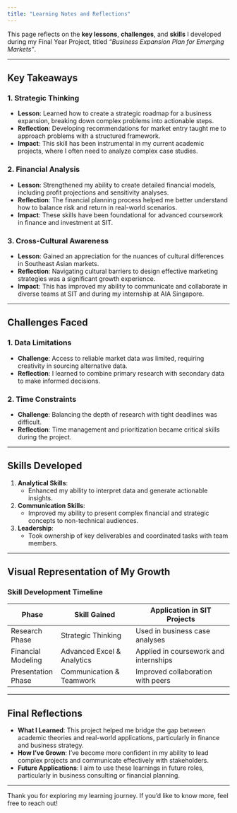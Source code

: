 ```yaml
---
title: "Learning Notes and Reflections"
---
```


This page reflects on the **key lessons**, **challenges**, and **skills** I developed during my Final Year Project, titled *"Business Expansion Plan for Emerging Markets"*.

---

## Key Takeaways

### 1. Strategic Thinking
- **Lesson**: Learned how to create a strategic roadmap for a business expansion, breaking down complex problems into actionable steps.
- **Reflection**: Developing recommendations for market entry taught me to approach problems with a structured framework.
- **Impact**: This skill has been instrumental in my current academic projects, where I often need to analyze complex case studies.

### 2. Financial Analysis
- **Lesson**: Strengthened my ability to create detailed financial models, including profit projections and sensitivity analyses.
- **Reflection**: The financial planning process helped me better understand how to balance risk and return in real-world scenarios.
- **Impact**: These skills have been foundational for advanced coursework in finance and investment at SIT.

### 3. Cross-Cultural Awareness
- **Lesson**: Gained an appreciation for the nuances of cultural differences in Southeast Asian markets.
- **Reflection**: Navigating cultural barriers to design effective marketing strategies was a significant growth experience.
- **Impact**: This has improved my ability to communicate and collaborate in diverse teams at SIT and during my internship at AIA Singapore.

---

## Challenges Faced

### 1. Data Limitations
- **Challenge**: Access to reliable market data was limited, requiring creativity in sourcing alternative data.
- **Reflection**: I learned to combine primary research with secondary data to make informed decisions.

### 2. Time Constraints
- **Challenge**: Balancing the depth of research with tight deadlines was difficult.
- **Reflection**: Time management and prioritization became critical skills during the project.

---

## Skills Developed

1. **Analytical Skills**:
   - Enhanced my ability to interpret data and generate actionable insights.
2. **Communication Skills**:
   - Improved my ability to present complex financial and strategic concepts to non-technical audiences.
3. **Leadership**:
   - Took ownership of key deliverables and coordinated tasks with team members.

---

## Visual Representation of My Growth

### Skill Development Timeline

| Phase               | Skill Gained                  | Application in SIT Projects            |
|---------------------|-------------------------------|----------------------------------------|
| Research Phase      | Strategic Thinking           | Used in business case analyses         |
| Financial Modeling  | Advanced Excel & Analytics   | Applied in coursework and internships  |
| Presentation Phase  | Communication & Teamwork     | Improved collaboration with peers      |

---

## Final Reflections

- **What I Learned**: This project helped me bridge the gap between academic theories and real-world applications, particularly in finance and business strategy.
- **How I’ve Grown**: I’ve become more confident in my ability to lead complex projects and communicate effectively with stakeholders.
- **Future Applications**: I aim to use these learnings in future roles, particularly in business consulting or financial planning.

---

Thank you for exploring my learning journey. If you'd like to know more, feel free to reach out!